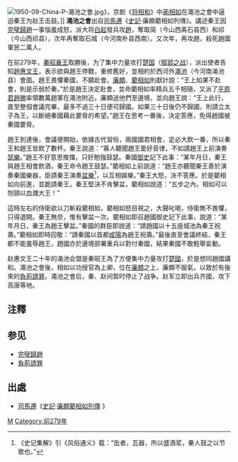 [[File:1950-09-China-P-澠池之會.jpg|thumb]]》，京剧《[[将相和|将相和]]》中[[蔺相如|蔺相如]]在澠池之會中逼迫秦王为赵王击鼓。]]
'''澠池之會'''出自[[司馬遷|司馬遷]]《[[史記|史記]]·廉頗藺相如列傳》。講述秦王因[[完璧歸趙|完璧歸趙]]一事惱羞成怒，派大将[[白起|白起]]發兵攻[[趙國|趙]]，奪取简（今山西离石县西）和祁（今山西祁县），次年再奪取石城（今河南朴县西南）。又次年，再攻趙，殺死趙國軍民二萬人。

在前279年，[[秦昭襄王|秦昭襄王]]取勝後，为了集中力量攻打[[楚国|楚国]]（[[鄢郢之战|鄢郢之战]]），派出使者告知[[趙惠文王|趙惠文王]]，表示欲與趙王停戰，重修舊好，並相約於西河外[[澠池|澠池]]（今河南渑池县）會面。趙王畏懼秦國，不願赴會。[[廉頗|廉頗]]、[[藺相如|藺相如]]則獻計說：“王上如果不赴會，則是示弱於秦。”於是趙王決定赴會，並命藺相如率精兵五千相隨，又派了[[平原君|平原君趙勝]]率領數萬趙軍在澠池附近。廉頗送他們至邊境，並向趙王說：“王上此行，直至整個會議完畢，最多不過三十日便可歸國。如果三十日後仍不歸國，則請立太子為王，以斷絕秦國藉此要脅的希望。”趙王在思考一番後，決定答應，免得趙國被秦國要脅。

趙王到達後，會議便開始，依據古代習俗，兩國國君相會，定必大飲一番，所以秦王和趙王皆飲了數杯。秦王說道：“寡人聽聞趙王愛好音律，不如請趙王上前演奏[[瑟樂|瑟樂]]。”趙王不好意思推擋，只好勉強鼓瑟。秦國[[御史|御史]]記下此事：“某年月日，秦王與趙王相會飲酒，秦王命令趙王鼓瑟。”藺相如上前說道：“趙王亦聽聞秦王善於演奏秦國樂器，臣請秦王演奏[[盆樂|盆樂]]<ref>《史记集解》引《风俗通义》载：“缶者，瓦器，所以盛酒浆，秦人鼓之以节歌也。”</ref>，以互相娛樂。”秦王大怒，決不答應。於是藺相如向前進，並跪請秦王。秦王堅決不肯擊盆，藺相如說道：“五步之內，相如可以刎頸以血濺大王！” 

這時左右的侍衛欲以刀斬殺藺相如，藺相如怒目視之，大聲叱喝，侍衛無不畏懼，只得退開。秦王無奈，惟有擊盆一次。藺相如即召趙國御史記下此事，說道：“某年月日，秦王為趙王擊盆。”秦國的群臣即說道：“請趙國以十五座城池為秦王祝壽。”藺相如即時回敬：“請秦國以首都[[咸陽|咸陽]]為趙王祝壽。”最後直至會議終結，秦王都不能羞辱趙王，趙國亦於邊境部署重兵以對付秦國，結果秦國不敢輕舉妄動。

赵惠文王二十年的渑池会盟是秦昭王為了方便集中力量攻打[[楚國|楚國]]，於是想同趙國講和。澠池之會後，相如以功授官為上卿，位在[[廉頗|廉頗]]之上，廉頗不服氣，以致於有後來的[[負荊請罪|負荊請罪]]。澠池之會后，秦、赵间暂时停止了战争。赵军立即出兵齐國，攻下高唐等地。

== 注釋 ==
{{reflist}}

==参见==
* [[完璧歸趙|完璧歸趙]]
* [[負荊請罪|負荊請罪]]

==出處==
*[[司馬遷|司馬遷]]《[[史記|史記]]·[http://www.xysa.com/xysafz/sj/t-081.htm 廉頗藺相如列傳] {{Wayback|url=http://www.xysa.com/xysafz/sj/t-081.htm |date=20160304084821 }}》 

{{戰國歷史事件}}

[[Category:成語|M]]
[[Category:前279年|Category:前279年]]